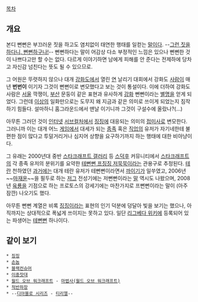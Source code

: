 [[목차]]

== 개요 ==
본디 뻔뻔은 부끄러운 짓을 하고도 염치없이 태연한 행태를 일컫는 [[말]]이다. --[[임페리우스|그런 짓을 하다니, 뻔뻔하구나!]]-- 뻔뻔하다는 말이 어감상 다소 부정적인 느낌은 있으나 뻔뻔한 것이 나쁘다고만 할 수는 없다. 다르게 이야기하면 남에게 피해를 안 준다는 전제하에 당차고 자신감 넘친다는 뜻도 될 수 있으므로.

그 어원은 뚜렷하지 않으나 대개 [[강화도]]에서 열린 [[연]] 날리기 대회에서 강화도 [[사람]]이 매년 '''번번이''' 이기자 그것이 뻔뻔이로 변모했다고 보는 것이 통설이다. 이에 더하여 강화도 사람은 [[서울]] 깍쟁이, [[부산]] 문둥이 같은 표현과 유사하게 [[강화]] 뻔뻔이라는 [[별명]]을 얻게 되었다. 그런데 [[이상]]의 일화만으로는 도무지 왜 지금과 같은 의미로 쓰이게 되었는지 짐작하기 힘들다. 설마하니 홈그라운드에서 맨날 이기니까 그것이 구설수에 올랐나?(…)

아무튼 그러던 것이 [[인터넷]] [[서브컬처]]에서 [[징징]]에 대응되는 의미의 [[접미사]]로 변모한다. 그러니까 이는 대개 어느 [[게임]]에서 대세가 되는 [[종족]] 혹은 [[직업]]의 유저가 자기네한테 불편한 점이 많다고 투덜거리거나 심지어 상향을 요구하기까지 하는 행태에 대한 비아냥이다.

그 유래는 2000년대 중반 [[스타크래프트 갤러리]] 등 [[스덕후]] 커뮤니티에서 [[스타크래프트]]의 각 종족 유저의 분위기를 요약한 [[테뻔뻔 프징징 저묵묵]]이라는 관용구로 추정된다. [[테란]] 천하였던 [[과거]]에는 대개 테란 유저가 테뻔뻔이라면서 [[까]]이기가 일쑤였고, 2006년 ~~[[마재윤]]~~을 필두로 하는 [[저그]] 전성기에는 저뻔뻔이라는 [[말]] 역시도 나왔으며, 2008년 [[육룡]]을 기점으로 하는 프로토스의 강세기에는 마찬가지로 프뻔뻔이라는 말이 (아주 잠깐) 나오기도 했다.

아무튼 뻔뻔 계열은 비록 [[징징]]이라는 표현의 인기 덕분에 덩달아 빛을 보기는 했으나, 아직까지는 상대적으로 폭넓게 쓰이지는 못하고 있다. 일단 [[리그베다 위키]]에 등록되어 있는 파생어는 [[테뻔뻔]] 하나이다.

== 같이 보기 ==
 * [[징징]]
 * [[손놈]]
 * [[블랙컨슈머]]
 * [[이중잣대]]
 * [[월드 오브 워크래프트]] - [[마법사(월드 오브 워크래프트)]]
 * [[적반하장]]
 * --[[디아블로 시리즈]] - [[티리엘]]--
